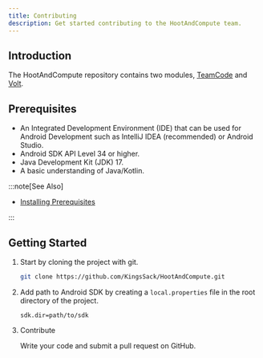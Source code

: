 ```yaml
---
title: Contributing
description: Get started contributing to the HootAndCompute team.
---
```



## Introduction

The HootAndCompute repository contains two modules, [TeamCode](../../api/TeamCode) and [Volt](../../api/Volt).

## Prerequisites

- An Integrated Development Environment (IDE) that can be used for Android Development such as IntelliJ IDEA (recommended) or Android Studio.
- Android SDK API Level 34 or higher.
- Java Development Kit (JDK) 17.
- A basic understanding of Java/Kotlin.

:::note[See Also]

- [Installing Prerequisites](../../reference/00-installing-prerequisites)

:::

## Getting Started

<Steps>

1.  Start by cloning the project with git.

    ```sh
    git clone https://github.com/KingsSack/HootAndCompute.git
    ```

2.  Add path to Android SDK by creating a `local.properties` file in the root directory of the project.

    ```properties title="local.properties"
    sdk.dir=path/to/sdk
    ```

3.  Contribute

    Write your code and submit a pull request on GitHub.

</Steps>
